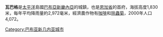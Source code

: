 {{noteTA
|G1 = TO
}}

'''瓦巴格'''是[[太平洋|太平洋]]島國[[巴布亞新畿內亞|巴布亞新畿內亞]]的城鎮，也是[[恩加省|恩加省]]的首府，海拔高度1,830米，每年平均降雨量約2,972毫米，經濟農作物有[[咖啡|咖啡]]和[[除蟲菊|除蟲菊]]，2000年人口4,072。

{{PapuaNewGuinea-stub}}

[[Category:巴布亚新几内亚城市|Category:巴布亚新几内亚城市]]